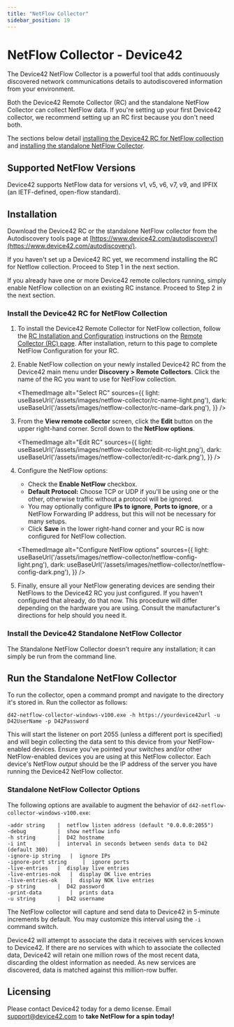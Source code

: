 ```yaml
---
title: "NetFlow Collector"
sidebar_position: 19
---
```



# NetFlow Collector - Device42

The Device42 NetFlow Collector is a powerful tool that adds continuously discovered network communications details to autodiscovered information from your environment.

Both the Device42 Remote Collector (RC) and the standalone NetFlow Collector can collect NetFlow data. If you're setting up your first Device42 collector, we recommend setting up an RC first because you don't need both. 

The sections below detail [installing the Device42 RC for NetFlow collection](#install-the-device42-rc-for-netflow-collection) and [installing the standalone NetFlow Collector](#install-the-device42-standalone-netflow-collector).

## Supported NetFlow Versions

Device42 supports NetFlow data for versions v1, v5, v6, v7, v9, and IPFIX (an IETF-defined, open-flow standard).

## Installation

Download the Device42 RC or the standalone NetFlow collector from the Autodiscovery tools page at [https://www.device42.com/autodiscovery/](https://www.device42.com/autodiscovery/). 

If you haven't set up a Device42 RC yet, we recommend installing the RC for Netflow collection. Proceed to Step 1 in the next section.

If you already have one or more Device42 remote collectors running, simply enable NetFlow collection on an existing RC instance. Proceed to Step 2 in the next section.

### Install the Device42 RC for NetFlow Collection

1. To install the Device42 Remote Collector for NetFlow collection, follow the [RC Installation and Configuration](remote-collector-rc.mdx#rc-installation-and-configuration/) instructions on the [Remote Collector (RC) page](remote-collector-rc.mdx). After installation, return to this page to complete NetFlow Configuration for your RC.
2. Enable NetFlow collection on your newly installed Device42 RC from the Device42 main menu under **Discovery > Remote Collectors**. Click the name of the RC you want to use for NetFlow collection.

    <ThemedImage
    alt="Select RC"
    sources={{
        light: useBaseUrl('/assets/images/netflow-collector/rc-name-light.png'),
        dark: useBaseUrl('/assets/images/netflow-collector/rc-name-dark.png'),
    }}
    />

3. From the **View remote collector** screen, click the **Edit** button on the upper right-hand corner. Scroll down to the **NetFlow options**.

    <ThemedImage
    alt="Edit RC"
    sources={{
        light: useBaseUrl('/assets/images/netflow-collector/edit-rc-light.png'),
        dark: useBaseUrl('/assets/images/netflow-collector/edit-rc-dark.png'),
    }}
    />

4. Configure the NetFlow options:
    - Check the **Enable NetFlow** checkbox.
    - **Default Protocol:** Choose TCP or UDP if you'll be using one or the other, otherwise traffic without a protocol will be ignored. 
    - You may optionally configure **IPs to ignore**, **Ports to ignore**, or a NetFlow Forwarding IP address, but this will not be necessary for many setups. 
    - Click **Save** in the lower right-hand corner and your RC is now configured for NetFlow collection.

    <ThemedImage
    alt="Configure NetFlow options"
    sources={{
        light: useBaseUrl('/assets/images/netflow-collector/netflow-config-light.png'),
        dark: useBaseUrl('/assets/images/netflow-collector/netflow-config-dark.png'),
    }}
    />

5. Finally, ensure all your NetFlow generating devices are sending their NetFlows to the Device42 RC you just configured. If you haven't configured that already, do that now. This procedure will differ depending on the hardware you are using. Consult the manufacturer's directions for help should you need it.

### Install the Device42 Standalone NetFlow Collector

The Standalone NetFlow Collector doesn't require any installation; it can simply be run from the command line.

## Run the Standalone NetFlow Collector

To run the collector, open a command prompt and navigate to the directory it's stored in. Run the collector as follows:

`d42-netflow-collector-windows-v100.exe -h https://yourdevice42url -u D42UserName -p D42Password`

This will start the listener on port 2055 (unless a different port is specified) and will begin collecting the data sent to this device from your NetFlow-enabled devices. Ensure you've pointed your switches and/or other NetFlow-enabled devices you are using at this NetFlow collector. Each device's NetFlow _output_ should be the IP address of the server you have running the Device42 NetFlow collector.

### Standalone NetFlow Collector Options

The following options are available to augment the behavior of `d42-netflow-collector-windows-v100.exe`:

```
-addr string    |  netflow listen address (default "0.0.0.0:2055")
-debug          |  show netflow info
-h string       |  D42 hostname
-i int          |  interval in seconds between sends data to D42 (default 300)
-ignore-ip string   |  ignore IPs
-ignore-port string     |  ignore ports
-live-entries   |  display live entries
-live-entries-nok   |  display OK live entries
-live-entries-ok    |  display NOK live entries
-p string       |  D42 password
-print-data         |  prints data
-u string       |  D42 username
```

The NetFlow collector will capture and send data to Device42 in 5-minute increments by default. You may customize this interval using the `-i` command switch.

Device42 will attempt to associate the data it receives with services known to Device42. If there are no services with which to associate the collected data, Device42 will retain one million rows of the most recent data, discarding the oldest information as needed. As new services are discovered, data is matched against this million-row buffer.

## Licensing

Please contact Device42 today for a demo license. Email [support@device42.com](mailto:support@device42.com) to **take NetFlow for a spin today!**

